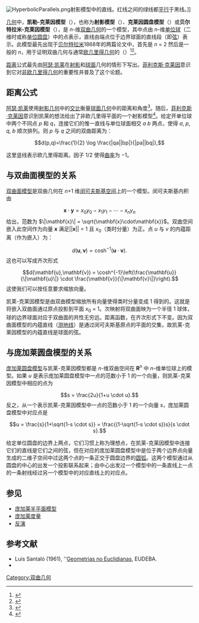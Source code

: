 [[File:HyperbolicParallels.png|thumb]]射影模型中的直线。红线之间的绿线都[[平行|平行]]于黑线。]]

[[几何|几何]]中，'''凯勒-克莱因模型'''（{{lang|en|Cayley–Klein model}}），也称为'''射影模型'''（{{lang|en|projective model}}）、'''克莱因圆盘模型'''（{{lang|en|Klein disk model}}）或'''贝尔特拉米-克莱因模型'''（{{lang|en|Beltrami–Klein model}}），是 ''n''-维[[双曲几何|双曲几何]]的一个模型，其中点由 ''n''-维[[单位球|单位球]]（二维时或称[[单位圆盘|单位圆盘]]）中的点表示，直线由端点位于边界球面的直线段（即[[弦|弦]]）表示。此模型最先出现于[[贝尔特拉米|贝尔特拉米]]1868年的两篇论文中，首先是 ''n'' = 2 然后是一般的 ''n''，用于证明双曲几何与通常[[欧几里得几何|欧几里得几何]]的{{le|等相容性|equiconsistency}}（{{lang|en|equiconsistency}}）<ref>{{cite journal|first=Eugenio|last=Beltrami|title=Saggio di interpretazione della geometria non-euclidea|journal=Giornale di Mathematiche|year=1868|pages=285-315}}</ref><ref>{{cite journal|first=Eugenio|last=Beltrami|title=Teoria fondamentale degli spazii di curvatura costante| journal=Annali. di Mat., ser II|volume=2|year=1868|pages=232–255|doi=10.1007/BF02419615}}</ref>。

[[度量|距离]]公式最先由[[阿瑟·凯莱|阿瑟·凯莱]]在[[射影几何|射影]]和[[球面几何|球面]]几何的情形下写出。[[菲利克斯·克莱因|菲利克斯·克莱因]]意识到它对[[非欧几里得几何|非欧几里得几何]]的重要性并普及了这个论题。

== 距离公式 ==
[[阿瑟·凯莱|阿瑟·凯莱]]使用[[射影几何|射影几何]]中的[[交比|交比]]衡量[[球面几何|球面几何]]中的距离和角度<ref>{{cite journal|first=Arthur|last=Cayley|title=A Sixth Memoire upon Quantics|journal=Philosophical Transactions of the Royal Society of London|year=1859|volume=159|pages=61–91|doi=10.1098/rstl.1859.0004}}</ref>。随后，[[菲利克斯·克莱因|菲利克斯·克莱因]]意识到凯莱的想法给出了非欧几里得平面的一个射影模型<ref>{{cite journal|first=Felix|last=Klein|title=Ueber die sogenannte [[Non-Euclidean_geometry|Nicht-Euklidische Geometrie]]|journal=Mathematische Annalen|year=1871|volume=4|pages=573–625|doi=10.1007/BF02100583}}</ref>。给定开单位球中两个不同点 ''p'' 和 ''q''，连接它们的惟一直线与单位球面相交 ''a'' ''b'' 两点，使得 ''a'', ''p'', ''q'', ''b'' 顺次排列。则 ''p'' 与 ''q'' 之间的双曲距离为：

:<math>d(p,q)=\frac{1}{2} \log \frac{|qa||bp|}{|pa||bq|},</math>

这里竖线表示欧几里得距离。因子 1/2 使得[[高斯曲率|曲率]]为 −1。

== 与双曲面模型的关系 ==
[[双曲面模型|双曲面模型]]是双曲几何在 ''n''+1 维[[闵可夫斯基空间|闵可夫斯基空间]]上的一个模型。闵可夫斯基内积由

:<math>\mathbf{x} \cdot \mathbf{y} = x_0 y_0 - x_1 y_1 - \cdots - x_n y_n</math>
给出，范数为 <math>\|\mathbf{x}\| = \sqrt{\mathbf{x}\cdot\mathbf{x}}</math>。双曲空间嵌入此空间作为向量 '''x''' 满足||'''x'''|| = 1 且 ''x''<sub>0</sub>（类时分量）为正。点 ''u'' 与 ''v'' 的内蕴距离（作为嵌入）为： 
:<math>d(\mathbf{u},\mathbf{v}) = \cosh^{-1}(\mathbf{u} \cdot \mathbf{v}).</math>
这也可以写成齐次形式
:<math>d(\mathbf{u},\mathbf{v}) = \cosh^{-1}\left(\frac{\mathbf{u}}{\|\mathbf{u}\|} \cdot \frac{\mathbf{v}}{\|\mathbf{v}\|}\right).</math>
这使我们可以按任意要求缩放向量。

凯莱-克莱因模型是由双曲模型缩放所有向量使得类时分量变成 1 得到的。这就是将嵌入双曲面通过原点投影到平面 ''x''<sub>0</sub> = 1。次映射将双曲面映为一个半径 1 球体，球的边界球面对应于双曲面的共性无穷远。距离函数，在齐次形式下不变。因为双曲面模型的内蕴直线（[[测地线|测地线]]）是通过闵可夫斯基原点的平面的交集，故凯莱-克莱因模型的内蕴直线是球面的弦。

== 与庞加莱圆盘模型的关系 ==
[[庞加莱圆盘模型|庞加莱圆盘模型]]与凯莱-克莱因模型都是 ''n''-维双曲空间在 '''R'''<sup>''n''</sup> 中 ''n''-维单位球上的模型。如果 <math>u</math> 是表示庞加莱圆盘模型中一点的范数小于 1 的一个向量，则凯莱-克莱因模型中相应的点为
:<math>s = \frac{2u}{1+u \cdot u}.</math>
反之，从一个表示凯莱-克莱因模型中一点的范数小于 1 的一个向量 <math>s</math>，庞加莱圆盘模型中对应点是
:<math>u = \frac{s}{1+\sqrt{1-s \cdot s}} = 
\frac{(1-\sqrt{1-s \cdot s})s}{s \cdot s}.</math>

给定单位圆盘的边界上两点，它们习惯上称为理想点，在凯莱-克莱因模型中连接它们的直线是它们之间的弦，但在对应的庞加莱圆盘模型中是位于两个边界点向量生成的二维子空间中过这两个点的一条正交于圆盘边界的[[圆弧|圆弧]]。这两个模型通过从圆盘的中心的出发一个投影联系起来；由中心出发过一个模型中的一条直线上一点的一条射线经过另一个模型中的对应直线上的对应点。

== 参见 ==
*[[庞加莱半平面模型|庞加莱半平面模型]]
*[[庞加莱度量|庞加莱度量]]
*[[反演|反演]]

== 参考文献 ==

{{reflist}}

* Luis Santaló (1961), ''[[Luis_Santalo#Geometrias_no_Euclidianas_(1961)|Geometrias no Euclidianas]], EUDEBA.
* {{cite book|first=Saul|last=Stahl|title=The Poincaré Half-Plane|url=https://archive.org/details/poincarehalfplan0000stah|publisher=Jones and Bartlett|year=1993}}

[[Category:双曲几何|Category:双曲几何]]